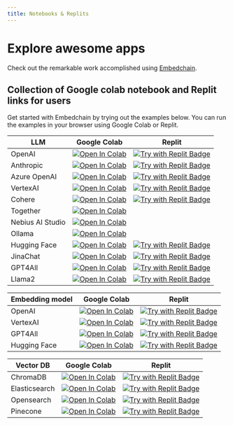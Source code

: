 ```yaml
---
title: Notebooks & Replits
---
```


# Explore awesome apps

Check out the remarkable work accomplished using [Embedchain](https://app.embedchain.ai/custom-gpts/).

## Collection of Google colab notebook and Replit links for users

Get started with Embedchain by trying out the examples below. You can run the examples in your browser using Google Colab or Replit.

<table>
  <thead>
    <tr>
      <th>LLM</th>
      <th>Google Colab</th>
      <th>Replit</th>
    </tr>
  </thead>
  <tbody>
    <tr>
      <td className="align-middle">OpenAI</td>
      <td className="align-middle"><a target="_blank" href="https://colab.research.google.com/github/embedchain/embedchain/blob/main/notebooks/openai.ipynb"><img src="https://colab.research.google.com/assets/colab-badge.svg" noZoom alt="Open In Colab"/></a></td>
      <td className="align-middle"><a target="_blank" href="https://replit.com/@taranjeetio/openai#main.py"><img src="https://replit.com/badge?caption=Try%20with%20Replit&amp;variant=small" noZoom alt="Try with Replit Badge"/></a></td>
    </tr>
    <tr>
      <td className="align-middle">Anthropic</td>
      <td className="align-middle"><a target="_blank" href="https://colab.research.google.com/github/embedchain/embedchain/blob/main/notebooks/anthropic.ipynb"><img src="https://colab.research.google.com/assets/colab-badge.svg" noZoom alt="Open In Colab"/></a></td>
      <td className="align-middle"><a target="_blank" href="https://replit.com/@taranjeetio/anthropic#main.py"><img src="https://replit.com/badge?caption=Try%20with%20Replit&amp;variant=small" noZoom alt="Try with Replit Badge"/></a></td>
    </tr>
    <tr>
      <td className="align-middle">Azure OpenAI</td>
      <td className="align-middle"><a target="_blank" href="https://colab.research.google.com/github/embedchain/embedchain/blob/main/notebooks/azure-openai.ipynb"><img src="https://colab.research.google.com/assets/colab-badge.svg" noZoom alt="Open In Colab"/></a></td>
      <td className="align-middle"><a target="_blank" href="https://replit.com/@taranjeetio/azureopenai#main.py"><img src="https://replit.com/badge?caption=Try%20with%20Replit&amp;variant=small" noZoom alt="Try with Replit Badge"/></a></td>
    </tr>
    <tr>
      <td className="align-middle">VertexAI</td>
      <td className="align-middle"><a target="_blank" href="https://colab.research.google.com/github/embedchain/embedchain/blob/main/notebooks/vertex_ai.ipynb"><img src="https://colab.research.google.com/assets/colab-badge.svg" noZoom alt="Open In Colab"/></a></td>
      <td className="align-middle"><a target="_blank" href="https://replit.com/@taranjeetio/vertexai#main.py"><img src="https://replit.com/badge?caption=Try%20with%20Replit&amp;variant=small" noZoom alt="Try with Replit Badge"/></a></td>
    </tr>
    <tr>
      <td className="align-middle">Cohere</td>
      <td className="align-middle"><a target="_blank" href="https://colab.research.google.com/github/embedchain/embedchain/blob/main/notebooks/cohere.ipynb"><img src="https://colab.research.google.com/assets/colab-badge.svg" noZoom alt="Open In Colab"/></a></td>
      <td className="align-middle"><a target="_blank" href="https://replit.com/@taranjeetio/cohere#main.py"><img src="https://replit.com/badge?caption=Try%20with%20Replit&amp;variant=small" noZoom alt="Try with Replit Badge"/></a></td>
    </tr>
    <tr>
      <td className="align-middle">Together</td>
      <td className="align-middle"><a target="_blank" href="https://colab.research.google.com/github/embedchain/embedchain/blob/main/notebooks/together.ipynb"><img src="https://colab.research.google.com/assets/colab-badge.svg" noZoom alt="Open In Colab"/></a></td>
    </tr>
    <tr>
      <td className="align-middle">Nebius AI Studio</td>
      <td className="align-middle"><a target="_blank" href="https://colab.research.google.com/github/embedchain/embedchain/blob/main/notebooks/nebius.ipynb"><img src="https://colab.research.google.com/assets/colab-badge.svg" noZoom alt="Open In Colab"/></a></td>
    </tr>
    <tr>
      <td className="align-middle">Ollama</td>
      <td className="align-middle"><a target="_blank" href="https://colab.research.google.com/github/embedchain/embedchain/blob/main/notebooks/ollama.ipynb"><img src="https://colab.research.google.com/assets/colab-badge.svg" noZoom alt="Open In Colab"/></a></td>
    </tr>
    <tr>
      <td className="align-middle">Hugging Face</td>
      <td className="align-middle"><a target="_blank" href="https://colab.research.google.com/github/embedchain/embedchain/blob/main/notebooks/hugging_face_hub.ipynb"><img src="https://colab.research.google.com/assets/colab-badge.svg" noZoom alt="Open In Colab"/></a></td>
      <td className="align-middle"><a target="_blank" href="https://replit.com/@taranjeetio/huggingface#main.py"><img src="https://replit.com/badge?caption=Try%20with%20Replit&amp;variant=small" noZoom alt="Try with Replit Badge"/></a></td>
    </tr>
    <tr>
      <td className="align-middle">JinaChat</td>
      <td className="align-middle"><a target="_blank" href="https://colab.research.google.com/github/embedchain/embedchain/blob/main/notebooks/jina.ipynb"><img src="https://colab.research.google.com/assets/colab-badge.svg" noZoom alt="Open In Colab"/></a></td>
      <td className="align-middle"><a target="_blank" href="https://replit.com/@taranjeetio/jina#main.py"><img src="https://replit.com/badge?caption=Try%20with%20Replit&amp;variant=small" noZoom alt="Try with Replit Badge"/></a></td>
    </tr>
    <tr>
      <td className="align-middle">GPT4All</td>
      <td className="align-middle"><a target="_blank" href="https://colab.research.google.com/github/embedchain/embedchain/blob/main/notebooks/gpt4all.ipynb"><img src="https://colab.research.google.com/assets/colab-badge.svg" noZoom alt="Open In Colab"/></a></td>
      <td className="align-middle"><a target="_blank" href="https://replit.com/@taranjeetio/gpt4all#main.py"><img src="https://replit.com/badge?caption=Try%20with%20Replit&amp;variant=small" noZoom alt="Try with Replit Badge"/></a></td>
    </tr>
    <tr>
      <td className="align-middle">Llama2</td>
      <td className="align-middle"><a target="_blank" href="https://colab.research.google.com/github/embedchain/embedchain/blob/main/notebooks/llama2.ipynb"><img src="https://colab.research.google.com/assets/colab-badge.svg" noZoom alt="Open In Colab"/></a></td>
      <td className="align-middle"><a target="_blank" href="https://replit.com/@taranjeetio/llama2#main.py"><img src="https://replit.com/badge?caption=Try%20with%20Replit&amp;variant=small" noZoom alt="Try with Replit Badge"/></a></td>
    </tr>
  </tbody>
</table>
<table>
  <thead>
    <tr>
      <th>Embedding model</th>
      <th>Google Colab</th>
      <th>Replit</th>
    </tr>
  </thead>
  <tbody>
    <tr>
      <td className="align-middle">OpenAI</td>
      <td className="align-middle"><a target="_blank" href="https://colab.research.google.com/github/embedchain/embedchain/blob/main/notebooks/openai.ipynb"><img src="https://colab.research.google.com/assets/colab-badge.svg" noZoom alt="Open In Colab"/></a></td>
      <td className="align-middle"><a target="_blank" href="https://replit.com/@taranjeetio/openai#main.py"><img src="https://replit.com/badge?caption=Try%20with%20Replit&amp;variant=small" noZoom alt="Try with Replit Badge"/></a></td>
    </tr>
    <tr>
      <td className="align-middle">VertexAI</td>
      <td className="align-middle"><a target="_blank" href="https://colab.research.google.com/github/embedchain/embedchain/blob/main/notebooks/vertex_ai.ipynb"><img src="https://colab.research.google.com/assets/colab-badge.svg" noZoom alt="Open In Colab"/></a></td>
      <td className="align-middle"><a target="_blank" href="https://replit.com/@taranjeetio/vertexai#main.py"><img src="https://replit.com/badge?caption=Try%20with%20Replit&amp;variant=small" noZoom alt="Try with Replit Badge"/></a></td>
    </tr>
    <tr>
      <td className="align-middle">GPT4All</td>
      <td className="align-middle"><a target="_blank" href="https://colab.research.google.com/github/embedchain/embedchain/blob/main/notebooks/gpt4all.ipynb"><img src="https://colab.research.google.com/assets/colab-badge.svg" noZoom alt="Open In Colab"/></a></td>
      <td className="align-middle"><a target="_blank" href="https://replit.com/@taranjeetio/gpt4all#main.py"><img src="https://replit.com/badge?caption=Try%20with%20Replit&amp;variant=small" noZoom alt="Try with Replit Badge"/></a></td>
    </tr>
    <tr>
      <td className="align-middle">Hugging Face</td>
      <td className="align-middle"><a target="_blank" href="https://colab.research.google.com/github/embedchain/embedchain/blob/main/notebooks/hugging_face_hub.ipynb"><img src="https://colab.research.google.com/assets/colab-badge.svg" noZoom alt="Open In Colab"/></a></td>
      <td className="align-middle"><a target="_blank" href="https://replit.com/@taranjeetio/huggingface#main.py"><img src="https://replit.com/badge?caption=Try%20with%20Replit&amp;variant=small" noZoom alt="Try with Replit Badge"/></a></td>
    </tr>
  </tbody>
</table>
<table>
  <thead>
    <tr>
      <th>Vector DB</th>
      <th>Google Colab</th>
      <th>Replit</th>
    </tr>
  </thead>
  <tbody>
    <tr>
      <td className="align-middle">ChromaDB</td>
      <td className="align-middle"><a target="_blank" href="https://colab.research.google.com/github/embedchain/embedchain/blob/main/notebooks/chromadb.ipynb"><img src="https://colab.research.google.com/assets/colab-badge.svg" noZoom alt="Open In Colab"/></a></td>
      <td className="align-middle"><a target="_blank" href="https://replit.com/@taranjeetio/chromadb#main.py"><img src="https://replit.com/badge?caption=Try%20with%20Replit&amp;variant=small" noZoom alt="Try with Replit Badge"/></a></td>
    </tr>
    <tr>
      <td className="align-middle">Elasticsearch</td>
      <td className="align-middle"><a target="_blank" href="https://colab.research.google.com/github/embedchain/embedchain/blob/main/notebooks/elasticsearch.ipynb"><img src="https://colab.research.google.com/assets/colab-badge.svg" noZoom alt="Open In Colab"/></a></td>
      <td className="align-middle"><a target="_blank" href="https://replit.com/@taranjeetio/elasticsearchdb#main.py"><img src="https://replit.com/badge?caption=Try%20with%20Replit&amp;variant=small" noZoom alt="Try with Replit Badge"/></a></td>
    </tr>
    <tr>
      <td className="align-middle">Opensearch</td>
      <td className="align-middle"><a target="_blank" href="https://colab.research.google.com/github/embedchain/embedchain/blob/main/notebooks/opensearch.ipynb"><img src="https://colab.research.google.com/assets/colab-badge.svg" noZoom alt="Open In Colab"/></a></td>
      <td className="align-middle"><a target="_blank" href="https://replit.com/@taranjeetio/opensearchdb#main.py"><img src="https://replit.com/badge?caption=Try%20with%20Replit&amp;variant=small" noZoom alt="Try with Replit Badge"/></a></td>
    </tr>
    <tr>
      <td className="align-middle">Pinecone</td>
      <td className="align-middle"><a target="_blank" href="https://colab.research.google.com/github/embedchain/embedchain/blob/main/notebooks/pinecone.ipynb"><img src="https://colab.research.google.com/assets/colab-badge.svg" noZoom alt="Open In Colab"/></a></td>
      <td className="align-middle"><a target="_blank" href="https://replit.com/@taranjeetio/pineconedb#main.py"><img src="https://replit.com/badge?caption=Try%20with%20Replit&amp;variant=small" noZoom alt="Try with Replit Badge"/></a></td>
    </tr>
  </tbody>
</table>